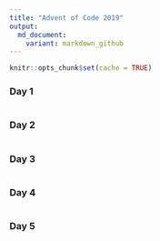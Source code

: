 ```yaml
---
title: "Advent of Code 2019"
output:   
  md_document:
    variant: markdown_github
---
```


```r
knitr::opts_chunk$set(cache = TRUE)
```

### Day 1

```r
```

### Day 2

```r
```

### Day 3

```r
```

### Day 4

```r
```

### Day 5

```r
```
